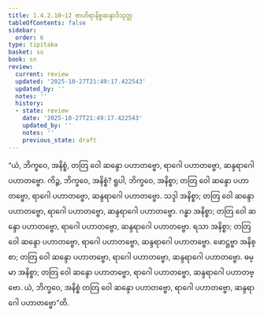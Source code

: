 ```yaml
---
title: 1.4.2.10–12 ဗာဟိရာနိစ္စဆန္ဒာဒိသုတ္တ
tableOfContents: false
sidebar:
  order: 6
type: tipitaka
basket: su
book: sn
review:
  current: review
  updated: '2025-10-27T21:49:17.422543'
  updated_by: ''
  notes: ''
  history:
  - state: review
    date: '2025-10-27T21:49:17.422543'
    updated_by: ''
    notes: ''
    previous_state: draft
---
```



<ReviewStatus review={frontmatter.review} showDetails={true} />

<HypothesisAnnotation frontmatter={frontmatter} />

<DynamicBreadcrumb />

<Division number="177–179" book="sn" e="ch" v="18" p="305">

<Paragraph number="895" book="sn">
“ယံ, ဘိက္ခဝေ, အနိစ္စံ, တတြ ဝေါ ဆန္ဒော ပဟာတဗ္ဗော, ရာဂေါ ပဟာတဗ္ဗော, ဆန္ဒရာဂေါ ပဟာတဗ္ဗော. ကိဉ္စ, ဘိက္ခဝေ, အနိစ္စံ? ရူပါ, ဘိက္ခဝေ, အနိစ္စာ; တတြ ဝေါ ဆန္ဒော ပဟာတဗ္ဗော, ရာဂေါ ပဟာတဗ္ဗော, ဆန္ဒရာဂေါ ပဟာတဗ္ဗော. သဒ္ဒါ အနိစ္စာ; တတြ ဝေါ ဆန္ဒော ပဟာတဗ္ဗော, ရာဂေါ ပဟာတဗ္ဗော, ဆန္ဒရာဂေါ ပဟာတဗ္ဗော. ဂန္ဓာ အနိစ္စာ; တတြ ဝေါ ဆန္ဒော ပဟာတဗ္ဗော, ရာဂေါ ပဟာတဗ္ဗော, ဆန္ဒရာဂေါ ပဟာတဗ္ဗော. ရသာ အနိစ္စာ; တတြ ဝေါ ဆန္ဒော ပဟာတဗ္ဗော, ရာဂေါ ပဟာတဗ္ဗော, ဆန္ဒရာဂေါ ပဟာတဗ္ဗော. ဖောဋ္ဌဗ္ဗာ အနိစ္စာ; တတြ ဝေါ ဆန္ဒော ပဟာတဗ္ဗော, ရာဂေါ ပဟာတဗ္ဗော, ဆန္ဒရာဂေါ ပဟာတဗ္ဗော. ဓမ္မာ အနိစ္စာ; တတြ ဝေါ ဆန္ဒော ပဟာတဗ္ဗော, ရာဂေါ ပဟာတဗ္ဗော, ဆန္ဒရာဂေါ ပဟာတဗ္ဗော. ယံ, ဘိက္ခဝေ, အနိစ္စံ တတြ ဝေါ ဆန္ဒော ပဟာတဗ္ဗော, ရာဂေါ ပဟာတဗ္ဗော, ဆန္ဒရာဂေါ ပဟာတဗ္ဗော”တိ.
</Paragraph>
</Division>